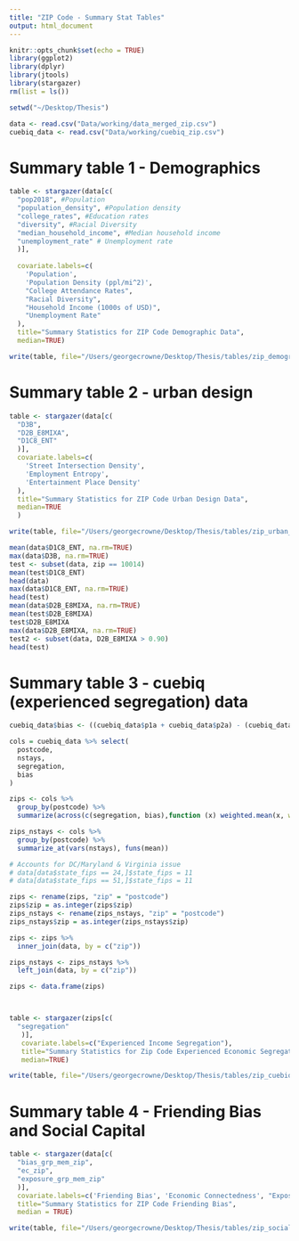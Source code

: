 ```yaml
---
title: "ZIP Code - Summary Stat Tables"
output: html_document
---
```


```r
knitr::opts_chunk$set(echo = TRUE)
library(ggplot2)
library(dplyr)
library(jtools)
library(stargazer)
rm(list = ls())

setwd("~/Desktop/Thesis")

data <- read.csv("Data/working/data_merged_zip.csv")
cuebiq_data <- read.csv("Data/working/cuebiq_zip.csv")
```

# Summary table 1 - Demographics
```r
table <- stargazer(data[c(
  "pop2018", #Population
  "population_density", #Population density
  "college_rates", #Education rates
  "diversity", #Racial Diversity
  "median_household_income", #Median household income
  "unemployment_rate" # Unemployment rate
  )], 
  
  covariate.labels=c(
    'Population',
    'Population Density (ppl/mi^2)',
    "College Attendance Rates",
    "Racial Diversity",
    "Household Income (1000s of USD)",
    "Unemployment Rate"
  ),
  title="Summary Statistics for ZIP Code Demographic Data",
  median=TRUE)

write(table, file="/Users/georgecrowne/Desktop/Thesis/tables/zip_demographics_summary.txt")
```

# Summary table 2 - urban design
```r
table <- stargazer(data[c(
  "D3B",
  "D2B_E8MIXA",
  "D1C8_ENT"
  )],
  covariate.labels=c(
    'Street Intersection Density',
    'Employment Entropy',
    'Entertainment Place Density'
  ),
  title="Summary Statistics for ZIP Code Urban Design Data",
  median=TRUE
  )

write(table, file="/Users/georgecrowne/Desktop/Thesis/tables/zip_urban_design_summary.txt")
```

```r
mean(data$D1C8_ENT, na.rm=TRUE)
max(data$D3B, na.rm=TRUE)
test <- subset(data, zip == 10014)
mean(test$D1C8_ENT)
head(data)
max(data$D1C8_ENT, na.rm=TRUE)
head(test)
mean(data$D2B_E8MIXA, na.rm=TRUE)
mean(test$D2B_E8MIXA)
test$D2B_E8MIXA
max(data$D2B_E8MIXA, na.rm=TRUE)
test2 <- subset(data, D2B_E8MIXA > 0.90)
head(test)
```


# Summary table 3 - cuebiq (experienced segregation) data
```r
cuebiq_data$bias <- ((cuebiq_data$p1a + cuebiq_data$p2a) - (cuebiq_data$p3a + cuebiq_data$p4a))^2

cols = cuebiq_data %>% select(
  postcode,
  nstays,
  segregation,
  bias
)

zips <- cols %>% 
  group_by(postcode) %>% 
  summarize(across(c(segregation, bias),function (x) weighted.mean(x, w=nstays, na.rm=TRUE)))

zips_nstays <- cols %>% 
  group_by(postcode) %>% 
  summarize_at(vars(nstays), funs(mean))

# Accounts for DC/Maryland & Virginia issue
# data[data$state_fips == 24,]$state_fips = 11
# data[data$state_fips == 51,]$state_fips = 11

zips <- rename(zips, "zip" = "postcode")
zips$zip = as.integer(zips$zip)
zips_nstays <- rename(zips_nstays, "zip" = "postcode")
zips_nstays$zip = as.integer(zips_nstays$zip)

zips <- zips %>%
  inner_join(data, by = c("zip"))

zips_nstays <- zips_nstays %>%
  left_join(data, by = c("zip"))

zips <- data.frame(zips)



table <- stargazer(zips[c(
  "segregation"
   )],
   covariate.labels=c("Experienced Income Segregation"),
   title="Summary Statistics for Zip Code Experienced Economic Segregation in 11 cities",
   median=TRUE)

write(table, file="/Users/georgecrowne/Desktop/Thesis/tables/zip_cuebiq_summary.txt")
```

# Summary table 4 - Friending Bias and Social Capital
```r
table <- stargazer(data[c(
  "bias_grp_mem_zip",
  "ec_zip",
  "exposure_grp_mem_zip"
  )],
  covariate.labels=c('Friending Bias', 'Economic Connectedness', "Exposure"),
  title="Summary Statistics for ZIP Code Friending Bias",
  median = TRUE)

write(table, file="/Users/georgecrowne/Desktop/Thesis/tables/zip_social_capital_summary.txt")
```


